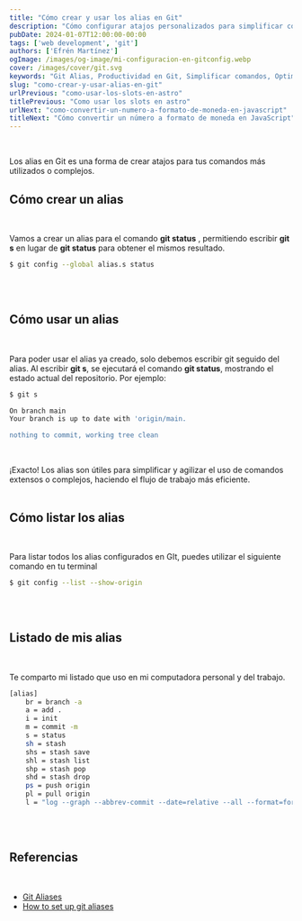 ```yaml
---
title: "Cómo crear y usar los alias en Git"
description: "Cómo configurar atajos personalizados para simplificar comandos más utilizados o complejos"
pubDate: 2024-01-07T12:00:00-00:00
tags: ['web development', 'git']
authors: ['Efrén Martínez']
ogImage: /images/og-image/mi-configuracion-en-gitconfig.webp
cover: /images/cover/git.svg
keywords: "Git Alias, Productividad en Git, Simplificar comandos, Optimizar flujo de trabajo, Atajos en Git, Configuración de alias, Comandos personalizados"
slug: "como-crear-y-usar-alias-en-git"
urlPrevious: "como-usar-los-slots-en-astro"
titlePrevious: "Como usar los slots en astro"
urlNext: "como-convertir-un-numero-a-formato-de-moneda-en-javascript"
titleNext: "Cómo convertir un número a formato de moneda en JavaScript"
---
```


<article class="prose-a:text-pink-600 prose-a:underline prose-a:leading-loose prose-h2:text-2xl prose-h2:font-medium
				prose-h2:text-gray-800 prose-strong:text-gray-900 prose-strong:font-semibold
				prose-strong:lining-num prose-pre:p-4 prose-pre:rounded-md prose-pre:shadow-lg prose-ul:list-disc prose-ul:mt-4 prose-ul:mb-4 prose-ul:list-inside prose-li:text-gray-600
				prose-li:font-normal prose-li:text-base">
<br />

Los alias en Git es una forma de crear atajos para tus comandos más utilizados o complejos.
<br/>

## Cómo crear un alias
<br/>

Vamos a crear un alias para el comando **git status** , permitiendo escribir **git s** en lugar de **git status** para obtener el mismos resultado.
<br/>

```bash
$ git config --global alias.s status

```
<br/>
<br/>

## Cómo usar un alias
<br/>

Para poder usar el alias ya creado, solo debemos escribir git seguido del alias.
Al escribir **git s**, se ejecutará el comando **git status**, mostrando el estado actual del repositorio. Por ejemplo:
<br/>

```bash
$ git s

On branch main
Your branch is up to date with 'origin/main.

nothing to commit, working tree clean

```
<br/>

¡Exacto! Los alias son útiles para simplificar y agilizar el uso de comandos extensos o complejos, haciendo el flujo de trabajo más eficiente.
<br/>
<br/>

## Cómo listar los alias
<br/>

Para listar todos los alias configurados en GIt, puedes utilizar el siguiente comando en tu terminal
<br/>

```bash
$ git config --list --show-origin

```
<br/>
<br/>

## Listado de mis alias
<br/>

Te comparto mi listado que uso en mi computadora personal y del trabajo.
<br/>

```bash
[alias]
	br = branch -a
	a = add .
	i = init
	m = commit -m
	s = status
	sh = stash
	shs = stash save
	shl = stash list
	shp = stash pop
	shd = stash drop
	ps = push origin
	pl = pull origin
	l = "log --graph --abbrev-commit --date=relative --all --format=format:'%C(bold blue)%h%C(reset) %C(bold green)(%>(18,trunc)%aD)%C(reset) %C(bold blue)[%<(10,trunc)%aN]%Creset - %s%C(reset) %C(bold yellow)%d%C(reset)'"

```
<br/>
<br/>

## Referencias
<br/>

<ul>
  <li><a href="https://git-scm.com/book/en/v2/Git-Basics-Git-Aliases" target="_blank">Git Aliases</a></li>
  <li><a href="https://www.git-tower.com/learn/git/faq/how-to-set-up-git-aliases" target="_blank">How to set up git aliases</a></li>
</ul>

<br/>
<br/>
<br/>
</article>